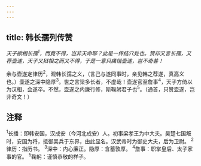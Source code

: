 ```yaml
---
---
---
```

title: 韩长孺列传赞
---



*天子欲相长孺<sup>1</sup>，而竟不得，岂非天命耶？此是一传结穴处也。赞却又言长孺，又荐壶遂，天子又狱相之而又不得，于是一意只痛惜壶遂，岂不奇甚！*

余与壶遂定律历<sup>2</sup>，观韩长孺之义，（言己与遂同事时，亲见韩之荐遂，真高义也。）壶遂之深中隐厚<sup>3</sup>。世之言梁多长者，不虚哉！壶遂官至詹事<sup>4</sup>，天子方倚以为汉相，会遂卒。不然，壶遂之内廉行修，斯鞠躬君子也<sup>5</sup>。（通首，只赞壶遂，岂非奇文！）

## 注释

<sup>1</sup>长播：即韩安国，汉成安（今河北成安）人。初事梁孝王为中大夫。昊楚七国叛时，安国为将，抵御吴兵于东界，由此显名。汉武帝时为御史大夫，后为卫尉。
<sup>2</sup>律历：指历书。
<sup>3</sup>深中：内心廉正。隐厚：含蓄敦厚。
<sup>4</sup>詹事：职掌皇后、太子家事的官。
<sup>5</sup>鞠躬：谨慎恭敬的样子。